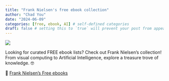 ```yaml
---
title: "Frank Nielsen's free ebook collection"
author: "Chad You"
date: "2024-06-09"
categories: [free, ebook, AI] # self-defined categories
draft: false # setting this to `true` will prevent your post from appearing on your listing page until you're ready!
---
```

![](20240609.jfif)

Looking for curated FREE ebook lists? Check out Frank Nielsen’s collection! From visual computing to Artificial Intelligence, explore a treasure trove of knowledge. 🤓


🔗 [Frank Nielsen's Free ebooks](https://franknielsen.github.io/Books/CuratedBookLists.html)  

